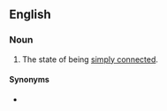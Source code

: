 ==English==

===Noun===
{{en-noun|-}}
# {{label|en|topology}} The state of being [[simply connected]].

====Synonyms====
* {{l|en|simple connectedness}}